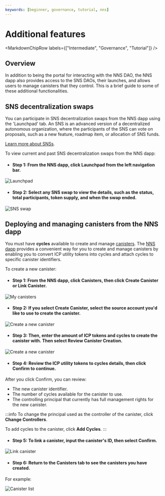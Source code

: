 ```yaml
---
keywords: [beginner, governance, tutorial, nns]
---
```



# Additional features

<MarkdownChipRow labels={["Intermediate", "Governance", "Tutorial"]} />
## Overview
In addition to being the portal for interacting with the NNS DAO, the NNS dapp also provides access to the SNS DAOs, their launches, and allows users to manage canisters that they control.
This is a brief guide to some of these additional functionalities.

## SNS decentralization swaps

You can participate in SNS decentralization swaps from the NNS dapp using the 'Launchpad' tab. An SNS is an advanced version of a decentralized autonomous organization, where the participants of the SNS can vote on proposals, such as a new feature, roadmap item, or allocation of SNS funds.

[Learn more about SNSs](https://internetcomputer.org/sns).

To view current and past SNS decentralization swaps from the NNS dapp:

- #### Step 1:  From the NNS dapp, click **Launchpad** from the left navigation bar.

![Launchpad](../../_attachments/nns21.png)

- #### Step 2: Select any SNS swap to view the details, such as the status, total participants, token supply, and when the swap ended.

![SNS swap](../../_attachments/nns22.png)

## Deploying and managing canisters from the NNS dapp

You must have **cycles** available to create and manage [<GlossaryTooltip>canisters</GlossaryTooltip>](/docs/current/concepts/glossary#canister).
The [NNS dapp](https://nns.ic0.app) provides a convenient way for you to create and manage canisters by enabling you to convert ICP utility tokens into cycles and attach cycles to specific canister identifiers.

To create a new canister:

- #### Step 1:  From the NNS dapp, click **Canisters**, then click **Create Canister** or **Link Canister**.

![My canisters](../../_attachments/nns23.png)

- #### Step 2: If you select **Create Canister**, select the source account you'd like to use to create the canister.

![Create a new canister](../../_attachments/nns24.png)

- #### Step 3: Then, enter the amount of ICP tokens and cycles to create the canister with. Then select **Review Canister Creation**.

![Create a new canister](../../_attachments/nns25.png)

- #### Step 4:  Review the ICP utility tokens to cycles details, then click **Confirm** to continue.

After you click Confirm, you can review:
- The new canister identifier.
- The number of cycles available for the canister to use.
- The controlling principal that currently has full management rights for the new canister.

:::info
To change the principal used as the controller of the canister, click **Change Controllers**.

To add cycles to the canister, click **Add Cycles**.
:::

- #### Step 5: To link a canister, input the canister's ID, then select **Confirm**.

![Link canister](../../_attachments/nns26.png)

- #### Step 6: Return to the **Canisters** tab to see the canisters you have created.

For example:

![Canister list](../../_attachments/nns27.png)
